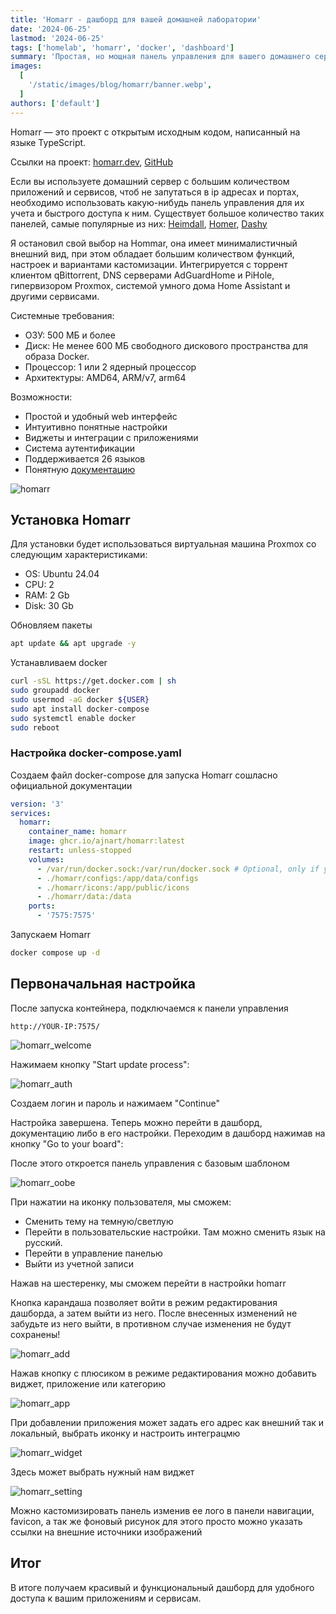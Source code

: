 ```yaml
---
title: 'Homarr - дашборд для вашей домашней лаборатории'
date: '2024-06-25'
lastmod: '2024-06-25'
tags: ['homelab', 'homarr', 'docker', 'dashboard']
summary: 'Простая, но мощная панель управления для вашего домашнего сервера'
images:
  [
    '/static/images/blog/homarr/banner.webp',
  ]
authors: ['default']
---
```


Homarr — это проект с открытым исходным кодом, написанный на языке TypeScript.

Ссылки на проект: [homarr.dev](https://homarr.dev), [GitHub](https://github.com/ajnart/homarr)

Если вы используете домашний сервер с большим количеством приложений и сервисов, чтоб не запутаться в ip адресах и портах, необходимо использовать какую-нибудь панель управления для их учета и быстрого доступа к ним.
Существует большое количество таких панелей, самые популярные из них: [Heimdall](https://github.com/linuxserver/Heimdall), [Homer](https://github.com/bastienwirtz/homer), [Dashy](https://github.com/Lissy93/dashy)

Я остановил свой выбор на Hommar, она имеет минималистичный внешний вид, при этом обладает большим количеством функций, настроек и вариантами кастомизации. Интегрируется с торрент клиентом qBittorrent, DNS серверами AdGuardHome и PiHole, гипервизором Proxmox, системой умного дома Home Assistant и другими сервисами.

Системные требования:

- ОЗУ: 500 МБ и более
- Диск: Не менее 600 МБ свободного дискового пространства для образа Docker.
- Процессор: 1 или 2 ядерный процессор
- Архитектуры: AMD64, ARM/v7, arm64

Возможности:

- Простой и удобный web интерфейс
- Интуитивно понятные настройки
- Виджеты и интеграции с приложениями
- Система аутентификации
- Поддерживается 26 языков
- Понятную [документацию](https://homarr.dev/docs/getting-started)

![homarr](/static/images/blog/homarr/homarr.png)

## Установка Homarr

Для установки будет использоваться виртуальная машина Proxmox со следующим характеристиками:

- OS: Ubuntu 24.04
- CPU: 2
- RAM: 2 Gb
- Disk: 30 Gb

Обновляем пакеты

```bash
apt update && apt upgrade -y
```
Устанавливаем docker

```bash
curl -sSL https://get.docker.com | sh
sudo groupadd docker
sudo usermod -aG docker ${USER}
sudo apt install docker-compose
sudo systemctl enable docker
sudo reboot
```
### Настройка docker-compose.yaml

Создаем файл docker-compose для запуска Homarr сошласно официальной документации

```yaml:docker-compose.yml
version: '3'
services:
  homarr:
    container_name: homarr
    image: ghcr.io/ajnart/homarr:latest
    restart: unless-stopped
    volumes:
      - /var/run/docker.sock:/var/run/docker.sock # Optional, only if you want docker integration
      - ./homarr/configs:/app/data/configs
      - ./homarr/icons:/app/public/icons
      - ./homarr/data:/data
    ports:
      - '7575:7575'
```
Запускаем Homarr

```bash
docker compose up -d
```
## Первоначальная настройка

После запуска контейнера, подключаемся к панели управления

`http://YOUR-IP:7575/`

![homarr_welcome](/static/images/blog/homarr/homarr_welcome.png)

Нажимаем кнопку "Start update process":

![homarr_auth](/static/images/blog/homarr/homarr_auth.png)

Создаем логин и пароль и нажимаем "Continue"

Настройка завершена. Теперь можно перейти в дашборд, документацию либо в его настройки. Переходим в дашборд нажимав на кнопку "Go to your board":

После этого откроется панель управления с базовым шаблоном

![homarr_oobe](/static/images/blog/homarr/homarr_oobe.png)

При нажатии на иконку пользователя, мы сможем:

- Сменить тему на темную/светлую
- Перейти в пользовательские настройки. Там можно сменить язык на русский.
- Перейти в управление панелью
- Выйти из учетной записи

Нажав на шестеренку, мы сможем перейти в настройки homarr

Кнопка карандаша позволяет войти в режим редактирования дашборда, а затем выйти из него. После внесенных изменений не забудьте из него выйти, в противном случае изменения не будут сохранены!

![homarr_add](/static/images/blog/homarr/homarr_add.png)

Нажав кнопку с плюсиком в режиме редактирования можно добавить виджет, приложение или категорию

![homarr_app](/static/images/blog/homarr/homarr_app.png)

При добавлении приложения может задать его адрес как внешний так и локальный, выбрать иконку и настроить интеграцмю

![homarr_widget](/static/images/blog/homarr/homarr_widget.png)

Здесь может выбрать нужный нам виджет

![homarr_setting](/static/images/blog/homarr/homarr_setting.png)

Можно кастомизировать панель изменив ее лого в панели навигации, favicon, а так же фоновый рисунок для этого просто можно указать ссылки на внешние источники изображений

## Итог

В итоге получаем красивый и функциональный дашборд для удобного доступа к вашим приложениям и сервисам.
